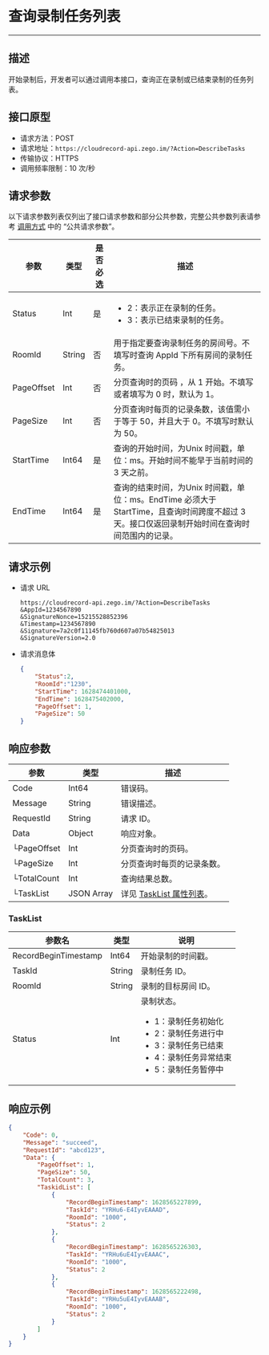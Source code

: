 

# 查询录制任务列表

- - -

## 描述

开始录制后，开发者可以通过调用本接口，查询正在录制或已结束录制的任务列表。

## 接口原型

- 请求方法：POST
- 请求地址：`https://cloudrecord-api.zego.im/?Action=DescribeTasks`
- 传输协议：HTTPS
- 调用频率限制：10 次/秒

## 请求参数

以下请求参数列表仅列出了接口请求参数和部分公共参数，完整公共参数列表请参考 [调用方式](./Making%20API%20Requests.mdx#公共请求参数) 中的 “公共请求参数”。

| 参数 | 类型 | 是否必选 | 描述 |
|------|------|----------|------|
| Status | Int | 是 | <ul><li>2：表示正在录制的任务。</li><li>3：表示已结束录制的任务。</li></ul> |
| RoomId | String | 否 | 用于指定要查询录制任务的房间号。不填写时查询 AppId 下所有房间的录制任务。 |
| PageOffset | Int | 否 | 分页查询时的页码 ，从 1 开始。不填写或者填写为 0 时，默认为 1。 |
| PageSize | Int | 否 | 分页查询时每页的记录条数，该值需小于等于 50，并且大于 0。不填写时默认为 50。 |
| StartTime | Int64 | 是 | 查询的开始时间，为Unix 时间戳，单位：ms。开始时间不能早于当前时间的 3 天之前。 |
| EndTime | Int64 | 是 | 查询的结束时间，为Unix 时间戳，单位：ms。EndTime 必须大于 StartTime，且查询时间跨度不超过 3 天。接口仅返回录制开始时间在查询时间范围内的记录。 |


## 请求示例
- 请求 URL  
    ```
    https://cloudrecord-api.zego.im/?Action=DescribeTasks
    &AppId=1234567890
    &SignatureNonce=15215528852396
    &Timestamp=1234567890
    &Signature=7a2c0f11145fb760d607a07b54825013
    &SignatureVersion=2.0
    ```
- 请求消息体  
    ```json
    {
        "Status":2,
        "RoomId":"1230",
        "StartTime": 1628474401000,
        "EndTime": 1628475402000,
        "PageOffset": 1,
        "PageSize": 50
    }
    ```

## 响应参数

| 参数 | 类型 | 描述 |
|------|------|------|
| Code | Int64 | 错误码。 |
| Message | String | 错误描述。 |
| RequestId | String | 请求 ID。 |
| Data | Object | 响应对象。 |
| └PageOffset | Int | 分页查询时的页码。 |
| └PageSize | Int | 分页查询时每页的记录条数。 |
| └TotalCount | Int | 查询结果总数。 |
| └TaskList | JSON Array | 详见 <a href="#tasklist">TaskList 属性列表</a>。 |

### TaskList

| 参数名 | 类型 | 说明 |
|------|------|------|
| RecordBeginTimestamp | Int64 | 开始录制的时间戳。 |
| TaskId | String | 录制任务 ID。 |
| RoomId | String | 录制的目标房间 ID。 |
| Status | Int | 录制状态。<ul><li>1：录制任务初始化</li><li>2：录制任务进行中</li><li>3：录制任务已结束</li><li>4：录制任务异常结束</li><li>5：录制任务暂停中</li></ul> |

## 响应示例

```json
{
    "Code": 0,
    "Message": "succeed",
    "RequestId": "abcd123",
    "Data": {
        "PageOffset": 1,
        "PageSize": 50,
        "TotalCount": 3,
        "TaskidList": [
            {
                "RecordBeginTimestamp": 1628565227899,
                "TaskId": "YRHu6-E4IyvEAAAD",
                "RoomId": "1000",
                "Status": 2
            },
            {
                "RecordBeginTimestamp": 1628565226303,
                "TaskId": "YRHu6uE4IyvEAAAC",
                "RoomId": "1000",
                "Status": 2
            },
            {
                "RecordBeginTimestamp": 1628565222498,
                "TaskId": "YRHu5uE4IyvEAAAB",
                "RoomId": "1000",
                "Status": 2
            }
        ]
    }
}
```
